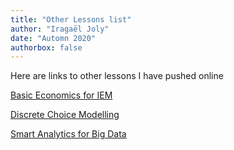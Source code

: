 ```yaml
---
title: "Other Lessons list"
author: "Iragaël Joly"
date: "Automn 2020"
authorbox: false
---
```


Here are links to other lessons I have pushed online

[Basic Economics for IEM](https://sie-basic-eco.netlify.app/)

[Discrete Choice Modelling](https://discretchoicemodelling.netlify.app/)

[Smart Analytics for Big Data](https://sabd-smartanalytics.netlify.app/)